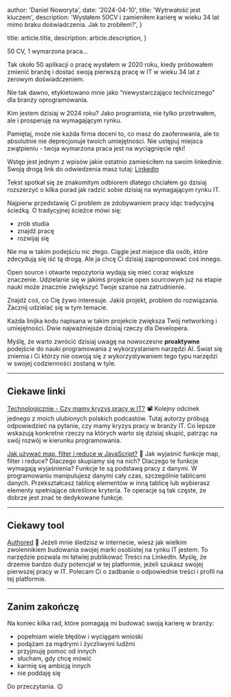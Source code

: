 
  author: 'Daniel Noworyta',
  date: '2024-04-10',
  title: 'Wytrwałość jest kluczem',
  description:
    'Wysłałem 50CV i zamieniłem karierę w wieku 34 lat mimo braku doświadczenia. Jak to zrobiłem?',
}

  title: article.title,
  description: article.description,
}


50 CV, 1 wymarzona praca...

Tak około 50 aplikacji o pracę wysłałem w 2020 roku, kiedy próbowałem zmienić branżę i dostać swoją pierwszą pracę w IT w wieku 34 lat z zerowym doświadczeniem.

Nie tak dawno, etykietowano mnie jako “niewystarczająco technicznego” dla branży oprogramowania.

Kim jestem dzisiaj w 2024 roku? Jako programista, nie tylko przetrwałem, ale i prosperuję na wymagającym rynku.

Pamiętaj, może nie każda firma doceni to, co masz do zaoferowania, ale to absolutnie nie deprecjonuje twoich umiejętności. Nie ustępuj miejsca zwątpieniu - twoja wymarzona praca jest na wyciągnięcie ręki!

Wstęp jest jednym z wpisów jakie ostatnio zamieściłem na swoim linkedinie. Swoją drogą link do odwiedzenia masz tutaj: [Linkedin](https://www.linkedin.com/in/danielnoworyta/)

Tekst spotkał się ze znakomitym odbiorem dlatego chciałem go dzisiaj rozszerzyć o kilka porad jak radzić sobie dzisiaj na wymagającym rynku IT.

Najpierw przedstawię Ci problem ze zdobywaniem pracy idąc tradycyjną ścieżką. O tradycyjnej ścieżce mówi się:
- zrób studia
- znajdź pracę
- rozwijaj się

Nie ma w takim podejściu nic złego. Ciągle jest miejsce dla osób, które zdecydują się iść tą drogą. Ale ja chcę Ci dzisiaj zaproponować coś innego.

Open source i otwarte repozytoria wydają się mieć coraz większe znaczenie. Udzielanie się w jakimś projekcie open sourcowym już na etapie nauki może znacznie zwiększyć Twoje szanse na zatrudnienie.

Znajdź coś, co Cię żywo interesuje. Jakiś projekt, problem do rozwiązania. Zacznij udzielać się w tym temacie.

Każda linijka kodu napisana w takim projekcie zwiększa Twój networking i umiejętności. Dwie najważniejsze dzisiaj rzeczy dla Developera.

Myślę, że warto zwrócić dzisiaj uwagę na nowoczesne **proaktywne** podejście do nauki programowania z wykorzystaniem narzędzi AI. Świat się zniemia i Ci którzy nie oswoją się z wykorzystywaniem tego typu narzędzi w swojej codzienności zostaną w tyle.

---

## Ciekawe linki

[Technologicznie - Czy mamy kryzys pracy w IT?](https://www.youtube.com/watch?v=aEkRhKCn3uY) 📽️
Kolejny odcinek jednego z moich ulubionych polskich podcastów. Tutaj autorzy próbują odpowiedzieć na pytanie, czy mamy kryzys pracy w branży IT. Co lepsze wskazują konkretne rzeczy na których warto się dzisiaj skupić, patrząc na swój rozwój w kierunku programowania.

[Jak używać map, filter i reduce w JavaScript?](https://grrr.tech/posts/2024/how-to-use-map-filter-and-reduce-in-javascript/) 📕
Jak wyjaśnić funkcje map, filter i reduce? Dlaczego skupiamy się na nich? Dlaczego te funkcje wymagają wyjaśnienia? Funkcje te są podstawą pracy z danymi. W programowaniu manipulujesz danymi cały czas, szczególnie tablicami danych. Przekształcasz tablicę elementów w inną tablicę lub wybierasz elementy spełniające określone kryteria. Te operacje są tak częste, że dobrze jest znać te dedykowane funkcje.

---

## Ciekawy tool

[Authored](https://authoredup.com/)  🧰
Jeżeli mnie śledzisz w internecie, wiesz jak wielkim zwolennikiem budowania swojej marki osobistej na rynku IT jestem. To narzędzie pozwala mi łatwiej publikować Treści na LinkedIn. Myślę, że drzemie bardzo duży potencjał w tej platformie, jeżeli szukasz swojej pierwszej pracy w IT. Polecam Ci o zadbanie o odpowiednie treści i profil na tej platformie.

---

## Zanim zakończę

Na koniec kilka rad, które pomagają mi budować swoją karierę w branży:
- popełniam wiele błędów i wyciągam wnioski
- podążam za mądrymi i życzliwymi ludźmi
- przyjmuję pomoc od innych
- słucham, gdy chcę mówić
- karmię się ambicją innych
- nie poddaję się

Do przeczytania. 😉
